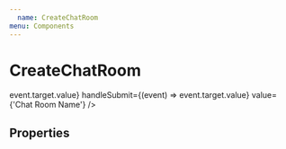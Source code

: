 ```yaml
---
  name: CreateChatRoom
menu: Components
---
```



# CreateChatRoom

<Playground showEditor={true}>
  <CreateChatRoom
    disabled={false}
    handleChange={(event) => event.target.value}
    handleSubmit={(event) => event.target.value}
    value={'Chat Room Name'}
  />
</Playground>

  ## Properties

<PropsTable of={CreateChatRoom} />